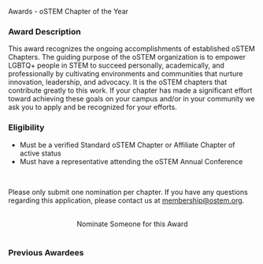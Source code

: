 
<SiteLayout title="Awards - Global STEM Service Award">
<div className="border-b-4 border-apricot border-solid pb-4 mb-4 text-center">
  <p className="text-5xl font-display font-black">
    Awards - oSTEM Chapter of the Year
  </p>
</div>

<div>

### Award Description

This award recognizes the ongoing accomplishments of established oSTEM Chapters.
The guiding purpose of the oSTEM organization is to empower LGBTQ+ people in
STEM to succeed personally, academically, and professionally by cultivating
environments and communities that nurture innovation, leadership, and advocacy.
It is the oSTEM chapters that contribute greatly to this work. If your chapter
has made a significant effort toward achieving these goals on your campus and/or
in your community we ask you to apply and be recognized for your efforts.

### Eligibility

- Must be a verified Standard oSTEM Chapter or Affiliate Chapter of active
  status
- Must have a representative attending the oSTEM Annual Conference

<br />

Please only submit one nomination per chapter. If you have any questions
regarding this application, please contact us at membership@ostem.org.

<br />
<div align="center">
  <AwardCardButton url="https://forms.gle/daxNPtKTFXLaiG47A">
    Nominate Someone for this Award
  </AwardCardButton>
</div>

</div>

<br />

<div>

### Previous Awardees

<div className="grid gap-8 md:grid-cols-2 my-1">
  <AwardeeCard
    awardeeName="oSTEM at University of California San Diego"
    awardYear={2019}
    profileImg="/images/awards/chapter-award/ucsd-logo-2019.png"
    altDesc="logo of University of California San Diego"
    width={360}
    height={60}
  />
  <AwardeeCard
    awardeeName="oSTEM at Colorado School of Mines"
    awardYear={2018}
    profileImg="/images/awards/chapter-award/colorado-school-of-mines-2018.png"
    altDesc="logo of Colorado School of Mines"
    width={360}
    height={96.25}
  />
  <AwardeeCard
    awardeeName="oSTEM at New York University"
    awardYear={2017}
    profileImg="/images/awards/chapter-award/nyu-logo-2017.jpeg"
    altDesc="logo of New York University"
    width={200}
    height={200}
  />
  <AwardeeCard
    awardeeName="oSTEM at University of Kansas"
    awardYear={2016}
    profileImg="/images/awards/chapter-award/university-of-kansas-2016.png"
    altDesc="logo of University of Kansas"
    width={200}
    height={171}
  />
</div>

</div>

</SiteLayout>
